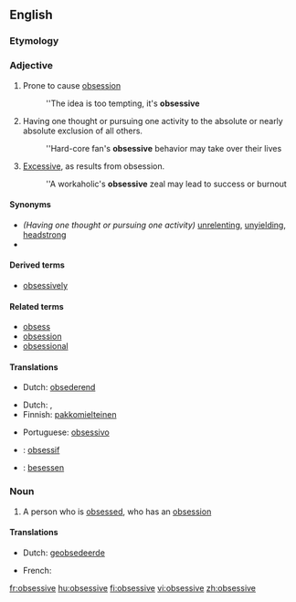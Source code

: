 ==English==

===Etymology===
{{suffix|obsess|ive}}

===Adjective===
{{en-adj}}

# Prone to cause [[obsession]]
#: ''The idea is too tempting, it's '''obsessive'''
# Having one thought or pursuing one activity to the absolute or nearly absolute exclusion of all others.
#: ''Hard-core fan's '''obsessive''' behavior may take over their lives
# [[excessive|Excessive]], as results from obsession.
#: ''A workaholic's '''obsessive''' zeal may lead to success or burnout

====Synonyms====
* ''(Having one thought or pursuing one activity)'' [[unrelenting]], [[unyielding]], [[headstrong]]
*

====Derived terms====
* [[obsessively]]

====Related terms====
* [[obsess]]
* [[obsession]]
* [[obsessional]]

====Translations====
{{trans-top|prone to cause obsession}}
* Dutch: [[obsederend]]
{{trans-mid}}
{{trans-bottom}}

{{trans-top|excessive}}
{{trans-mid}}
{{trans-bottom}}

{{trans-top|having one thought or pursuing one activity to the absolute or nearly absolute exclusion of all others}}
* Dutch: {{t-|nl|obsessief}}, {{t-|nl|dwangmatig}}
* Finnish: [[pakkomielteinen]]
{{trans-mid}}
* Portuguese: [[obsessivo]]
{{trans-bottom}}

{{checktrans-top}}
* {{ttbc|French}}: [[obsessif]]
{{checktrans-mid}}
* {{ttbc|German}}: [[besessen]]
{{checktrans-bottom}}

===Noun===
{{en-noun}}

# A person who is [[obsess]]ed, who has an [[obsession]]

====Translations====
{{trans-top|person who is obsessed}}
* Dutch: [[geobsedeerde]] {{m}}
{{trans-mid}}
* French: {{t+|fr|obsédé|m}}
{{trans-bottom}}

[[fr:obsessive]]
[[hu:obsessive]]
[[fi:obsessive]]
[[vi:obsessive]]
[[zh:obsessive]]